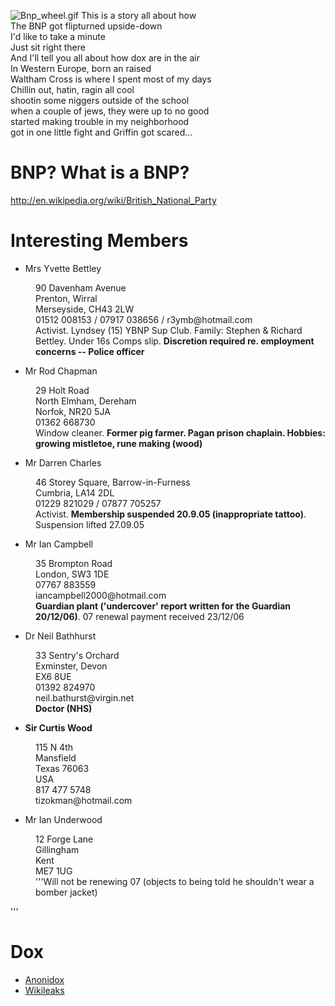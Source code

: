 [[Image:Bnp wheel.gif|right]]
This is a story all about how<br>
The BNP got flipturned upside-down<br>
I'd like to take a minute<br>
Just sit right there<br>
And I'll tell you all about how dox are in the air<br>
In Western Europe, born an raised<br>
Waltham Cross is where I spent most of my days<br>
Chillin out, hatin, ragin all cool<br>
shootin some niggers outside of the school<br>
when a couple of jews, they were up to no good<br>
started making trouble in my neighborhood<br>
got in one little fight and Griffin got scared...

=BNP?  What is a BNP?=
http://en.wikipedia.org/wiki/British_National_Party

=Interesting Members=
*Mrs Yvette Bettley
:90 Davenham Avenue
:Prenton, Wirral
:Merseyside, CH43 2LW
:01512 008153 / 07917 038656 / r3ymb@hotmail.com
:Activist. Lyndsey (15) YBNP Sup Club. Family: Stephen & Richard Bettley. Under 16s Comps slip. '''Discretion required re. employment concerns -- Police officer'''

*Mr Rod Chapman
:29 Holt Road
:North Elmham, Dereham
:Norfok, NR20 5JA
:01362 668730
:Window cleaner. '''Former pig farmer. Pagan prison chaplain. Hobbies: growing mistletoe, rune making (wood)'''

*Mr Darren Charles
:46 Storey Square, Barrow-in-Furness
:Cumbria, LA14 2DL
:01229 821029 / 07877 705257
:Activist. '''Membership suspended 20.9.05 (inappropriate tattoo)'''. Suspension lifted 27.09.05

*Mr Ian Campbell
:35 Brompton Road
:London, SW3 1DE
:07767 883559
:iancampbell2000@hotmail.com
:'''Guardian plant ('undercover' report written for the Guardian 20/12/06)'''. 07 renewal payment received 23/12/06

*Dr Neil Bathhurst
:33 Sentry's Orchard
:Exminster, Devon
:EX6 8UE
:01392 824970
:neil.bathurst@virgin.net
:'''Doctor (NHS)'''

*'''Sir Curtis Wood'''
:115 N 4th
:Mansfield
:Texas 76063
:USA
:817 477 5748
:tizokman@hotmail.com

*Mr Ian Underwood
:12 Forge Lane
:Gillingham
:Kent
:ME7 1UG
:'''Will not be renewing 07 (objects to being told he shouldn't wear a bomber jacket)
'''

=Dox=
* [http://schala.netchan.org/dox/txt/upload/BNP.txt Anonidox]
* [http://wikileaks.org/wiki/British_National_Party_membership_and_contacts_list%2C_SQL%2C_2007-2008 Wikileaks]